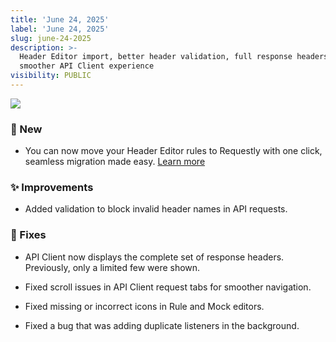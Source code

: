 ```yaml
---
title: 'June 24, 2025'
label: 'June 24, 2025'
slug: june-24-2025
description: >-
  Header Editor import, better header validation, full response headers, and
  smoother API Client experience
visibility: PUBLIC
---
```

<img src="/images/june-24-2025/968d9473-ca6e-40a1-a6bd-7d791693ebfd.png" align="center" fullwidth="false" />

### **🚀 New**

* You can now move your Header Editor rules to Requestly with one click, seamless migration made easy. [Learn more](/general/imports/header-editor)

### **✨ Improvements**

* Added validation to block invalid header names in API requests.

### **🐛 Fixes**

* API Client now displays the complete set of response headers. Previously, only a limited few were shown.

* Fixed scroll issues in API Client request tabs for smoother navigation.

* Fixed missing or incorrect icons in Rule and Mock editors.

* Fixed a bug that was adding duplicate listeners in the background.

